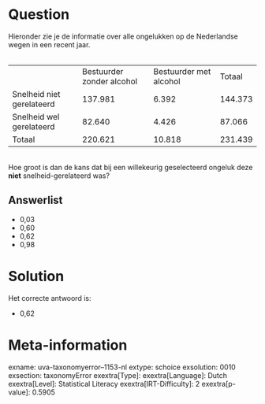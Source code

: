Question
========

Hieronder zie je de informatie over alle ongelukken op de Nederlandse
wegen in een recent jaar.\
\

  --------------------------- --------------------------- ------------------------ ---------
                              Bestuurder zonder alcohol   Bestuurder met alcohol   Totaal
  Snelheid niet gerelateerd   137.981                     6.392                    144.373
  Snelheid wel gerelateerd    82.640                      4.426                    87.066
  Totaal                      220.621                     10.818                   231.439
  --------------------------- --------------------------- ------------------------ ---------

\
Hoe groot is dan de kans dat bij een willekeurig geselecteerd ongeluk
deze **niet** snelheid-gerelateerd was?

Answerlist
----------

* 0,03
* 0,60
* 0,62
* 0,98

Solution
========

Het correcte antwoord is: 

* 0,62

Meta-information
================
exname: uva-taxonomyerror--1153-nl
extype: schoice
exsolution: 0010
exsection: taxonomyError 
exextra[Type]: 
exextra[Language]: Dutch
exextra[Level]: Statistical Literacy
exextra[IRT-Difficulty]: 2
exextra[p-value]: 0.5905
